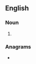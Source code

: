 ==English==

===Noun===
{{head|en|noun plural form}}

# {{plural of|mindstream|lang=en}}

===Anagrams===
* {{l|en|masterminds}}